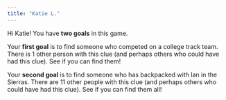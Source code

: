 ```yaml
---
title: "Katie L."
---
```


Hi Katie! You have **two goals** in this game.

Your **first goal** is to find someone who competed on a college track team. There is 1 other person with this clue (and perhaps others who could have had this clue). See if you can find them!

Your **second goal** is to find someone who has backpacked with Ian in the Sierras. There are 11 other people with this clue (and perhaps others who could have had this clue). See if you can find them all!
